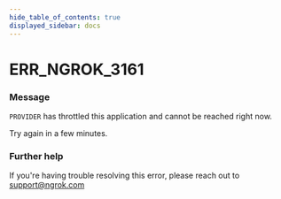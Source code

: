 ```yaml
---
hide_table_of_contents: true
displayed_sidebar: docs
---
```



# ERR_NGROK_3161

### Message

`PROVIDER` has throttled this application and cannot be reached right now.

Try again in a few minutes.

<ErrorDetails error="err_ngrok_3161" />

### Further help

If you're having trouble resolving this error, please reach out to [support@ngrok.com](mailto:support@ngrok.com?subject=Help%20with%20ERR_NGROK_3161)
